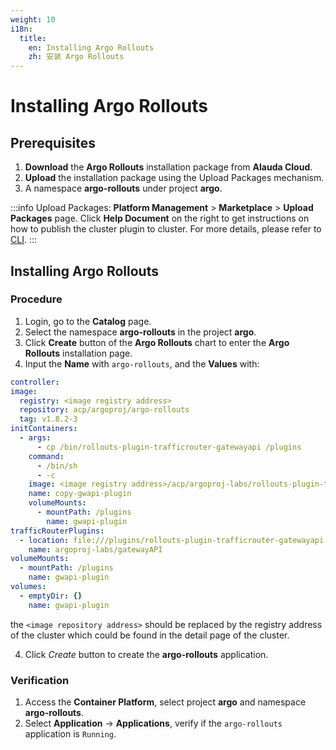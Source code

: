 ```yaml
---
weight: 10
i18n:
  title:
    en: Installing Argo Rollouts
    zh: 安装 Argo Rollouts
---
```


# Installing Argo Rollouts

## Prerequisites

1. **Download** the **Argo Rollouts** installation package from **Alauda Cloud**.
2. **Upload** the installation package using the Upload Packages mechanism.
3. A namespace **argo-rollouts** under project **argo**.

:::info
Upload Packages:
**Platform Management** > **Marketplace** > **Upload Packages** page.
Click **Help Document** on the right to get instructions on how to publish the cluster plugin to cluster. For more details, please refer to [CLI](/ui/cli_tools/index.mdx).
:::

## Installing Argo Rollouts

### Procedure

1. Login, go to the **Catalog** page.
2. Select the namespace **argo-rollouts** in the project **argo**.
2. Click **Create** button of the **Argo Rollouts** chart to enter the **Argo Rollouts** installation page.
3. Input the **Name** with `argo-rollouts`, and the **Values** with:

  ```yaml
  controller:
  image:
    registry: <image registry address>
    repository: acp/argoproj/argo-rollouts
    tag: v1.8.2-3
  initContainers:
    - args:
        - cp /bin/rollouts-plugin-trafficrouter-gatewayapi /plugins
      command:
        - /bin/sh
        - -c
      image: <image registry address>/acp/argoproj-labs/rollouts-plugin-trafficrouter-gatewayapi:v0.5.0-1
      name: copy-gwapi-plugin
      volumeMounts:
        - mountPath: /plugins
          name: gwapi-plugin
  trafficRouterPlugins:
    - location: file:///plugins/rollouts-plugin-trafficrouter-gatewayapi
      name: argoproj-labs/gatewayAPI
  volumeMounts:
    - mountPath: /plugins
      name: gwapi-plugin
  volumes:
    - emptyDir: {}
      name: gwapi-plugin
  ```

  the `<image repository address>` should be replaced by the registry address of the cluster which could be found in the detail page of the cluster.

4. Click *Create* button to create the **argo-rollouts** application.

### Verification

1. Access the **Container Platform**, select project **argo** and namespace **argo-rollouts**.
2. Select **Application** -> **Applications**, verify if the `argo-rollouts` application is `Running`.